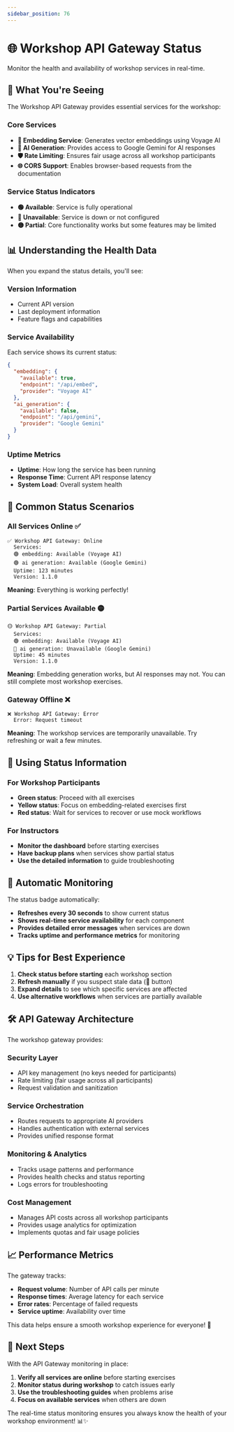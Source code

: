 ```yaml
---
sidebar_position: 76
---
```


# 🌐 Workshop API Gateway Status

Monitor the health and availability of workshop services in real-time.

<LiveStatusBadge showDetails={true} />

## 🎯 What You're Seeing

The Workshop API Gateway provides essential services for the workshop:

### Core Services
- **🔗 Embedding Service**: Generates vector embeddings using Voyage AI
- **🤖 AI Generation**: Provides access to Google Gemini for AI responses
- **🛡️ Rate Limiting**: Ensures fair usage across all workshop participants
- **🌐 CORS Support**: Enables browser-based requests from the documentation

### Service Status Indicators
- **🟢 Available**: Service is fully operational
- **🔴 Unavailable**: Service is down or not configured
- **🟡 Partial**: Core functionality works but some features may be limited

## 📊 Understanding the Health Data

When you expand the status details, you'll see:

### Version Information
- Current API version
- Last deployment information
- Feature flags and capabilities

### Service Availability
Each service shows its current status:
```json
{
  "embedding": {
    "available": true,
    "endpoint": "/api/embed", 
    "provider": "Voyage AI"
  },
  "ai_generation": {
    "available": false,
    "endpoint": "/api/gemini",
    "provider": "Google Gemini"
  }
}
```

### Uptime Metrics
- **Uptime**: How long the service has been running
- **Response Time**: Current API response latency
- **System Load**: Overall system health

## 🚨 Common Status Scenarios

### All Services Online ✅
```
✅ Workshop API Gateway: Online
  Services:
  🟢 embedding: Available (Voyage AI)
  🟢 ai generation: Available (Google Gemini)
  Uptime: 123 minutes
  Version: 1.1.0
```
**Meaning**: Everything is working perfectly!

### Partial Services Available 🟡
```
🟡 Workshop API Gateway: Partial
  Services:
  🟢 embedding: Available (Voyage AI)
  🔴 ai generation: Unavailable (Google Gemini)
  Uptime: 45 minutes
  Version: 1.1.0
```
**Meaning**: Embedding generation works, but AI responses may not. You can still complete most workshop exercises.

### Gateway Offline ❌
```
❌ Workshop API Gateway: Error
  Error: Request timeout
```
**Meaning**: The workshop services are temporarily unavailable. Try refreshing or wait a few minutes.

## 🔧 Using Status Information

### For Workshop Participants
- **Green status**: Proceed with all exercises
- **Yellow status**: Focus on embedding-related exercises first
- **Red status**: Wait for services to recover or use mock workflows

### For Instructors
- **Monitor the dashboard** before starting exercises
- **Have backup plans** when services show partial status
- **Use the detailed information** to guide troubleshooting

## 🔄 Automatic Monitoring

The status badge automatically:
- **Refreshes every 30 seconds** to show current status
- **Shows real-time service availability** for each component
- **Provides detailed error messages** when services are down
- **Tracks uptime and performance metrics** for monitoring

## 💡 Tips for Best Experience

1. **Check status before starting** each workshop section
2. **Refresh manually** if you suspect stale data (🔄 button)
3. **Expand details** to see which specific services are affected
4. **Use alternative workflows** when services are partially available

## 🛠️ API Gateway Architecture

The workshop gateway provides:

### Security Layer
- API key management (no keys needed for participants)
- Rate limiting (fair usage across all participants)
- Request validation and sanitization

### Service Orchestration
- Routes requests to appropriate AI providers
- Handles authentication with external services
- Provides unified response format

### Monitoring & Analytics
- Tracks usage patterns and performance
- Provides health checks and status reporting
- Logs errors for troubleshooting

### Cost Management
- Manages API costs across all workshop participants
- Provides usage analytics for optimization
- Implements quotas and fair usage policies

## 📈 Performance Metrics

The gateway tracks:
- **Request volume**: Number of API calls per minute
- **Response times**: Average latency for each service
- **Error rates**: Percentage of failed requests
- **Service uptime**: Availability over time

This data helps ensure a smooth workshop experience for everyone! 🎉

## 🚀 Next Steps

With the API Gateway monitoring in place:
1. **Verify all services are online** before starting exercises
2. **Monitor status during workshop** to catch issues early
3. **Use the troubleshooting guides** when problems arise
4. **Focus on available services** when others are down

The real-time status monitoring ensures you always know the health of your workshop environment! 📊✨